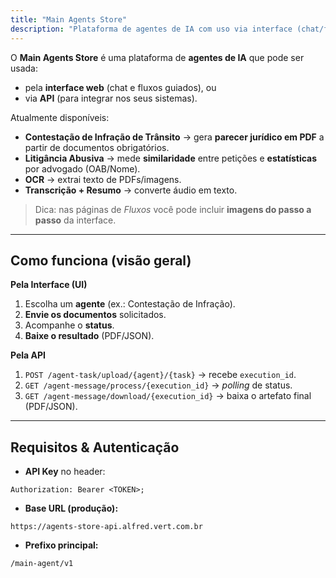 ```yaml
---
title: "Main Agents Store"
description: "Plataforma de agentes de IA com uso via interface (chat/fluxos) e APIs. Comece em minutos: faça upload dos documentos, acompanhe o status e baixe o parecer em PDF."
---
```


O **Main Agents Store** é uma plataforma de **agentes de IA** que pode ser usada:
- pela **interface web** (chat e fluxos guiados), ou
- via **API** (para integrar nos seus sistemas).

Atualmente disponíveis:
- **Contestação de Infração de Trânsito** → gera **parecer jurídico em PDF** a partir de documentos obrigatórios.  
- **Litigância Abusiva** → mede **similaridade** entre petições e **estatísticas** por advogado (OAB/Nome).  
- **OCR** → extrai texto de PDFs/imagens.  
- **Transcrição + Resumo** → converte áudio em texto.

> Dica: nas páginas de *Fluxos* você pode incluir **imagens do passo a passo** da interface.

---

## Como funciona (visão geral)

**Pela Interface (UI)**
1. Escolha um **agente** (ex.: Contestação de Infração).  
2. **Envie os documentos** solicitados.  
3. Acompanhe o **status**.  
4. **Baixe o resultado** (PDF/JSON).

**Pela API**
1. `POST /agent-task/upload/{agent}/{task}` → recebe `execution_id`.  
2. `GET /agent-message/process/{execution_id}` → *polling* de status.  
3. `GET /agent-message/download/{execution_id}` → baixa o artefato final (PDF/JSON).

---

## Requisitos & Autenticação

- **API Key** no header:
```http
Authorization: Bearer <TOKEN>;
```

- **Base URL (produção):**
```
https://agents-store-api.alfred.vert.com.br
```

- **Prefixo principal:**
```
/main-agent/v1
```